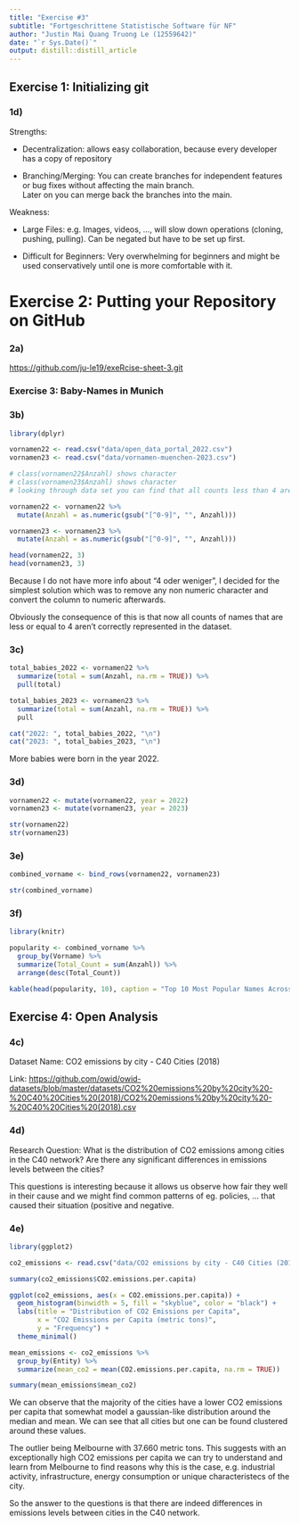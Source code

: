 ```yaml
---
title: "Exercise #3"
subtitle: "Fortgeschrittene Statistische Software für NF"
author: "Justin Mai Quang Truong Le (12559642)"
date: "`r Sys.Date()`"
output: distill::distill_article
---
```


## Exercise 1: Initializing git

### 1d)

Strengths:

-   Decentralization: allows easy collaboration, because every developer has a copy of repository

-   Branching/Merging: You can create branches for independent features or bug fixes without affecting the main branch.\
    Later on you can merge back the branches into the main.

Weakness:

-   Large Files: e.g. Images, videos, ..., will slow down operations (cloning, pushing, pulling). Can be negated but have to be set up first.

-   Difficult for Beginners: Very overwhelming for beginners and might be used conservatively until one is more comfortable with it.

# Exercise 2: Putting your Repository on GitHub

### 2a)

<https://github.com/ju-le19/exeRcise-sheet-3.git>

### Exercise 3: Baby-Names in Munich

### 3b)

```r
library(dplyr)

vornamen22 <- read.csv("data/open_data_portal_2022.csv")
vornamen23 <- read.csv("data/vornamen-muenchen-2023.csv")

# class(vornamen22$Anzahl) shows character
# class(vornamen23$Anzahl) shows character
# looking through data set you can find that all counts less than 4 are written as "4 oder weniger"

vornamen22 <- vornamen22 %>%
  mutate(Anzahl = as.numeric(gsub("[^0-9]", "", Anzahl)))

vornamen23 <- vornamen23 %>%
  mutate(Anzahl = as.numeric(gsub("[^0-9]", "", Anzahl)))

head(vornamen22, 3)
head(vornamen23, 3)
```

Because I do not have more info about "4 oder weniger", I decided for the simplest solution which was to remove any non numeric character and convert the column to numeric afterwards.

Obviously the consequence of this is that now all counts of names that are less or equal to 4 aren't correctly represented in the dataset.

### 3c)

```r
total_babies_2022 <- vornamen22 %>%
  summarize(total = sum(Anzahl, na.rm = TRUE)) %>%
  pull(total)

total_babies_2023 <- vornamen23 %>%
  summarize(total = sum(Anzahl, na.rm = TRUE)) %>%
  pull

cat("2022: ", total_babies_2022, "\n")
cat("2023: ", total_babies_2023, "\n")
```

More babies were born in the year 2022.

### 3d)

```r
vornamen22 <- mutate(vornamen22, year = 2022)
vornamen23 <- mutate(vornamen23, year = 2023)

str(vornamen22)
str(vornamen23)
```

### 3e)

```r
combined_vorname <- bind_rows(vornamen22, vornamen23)

str(combined_vorname)
```

### 3f)

```r
library(knitr)

popularity <- combined_vorname %>%
  group_by(Vorname) %>%
  summarize(Total_Count = sum(Anzahl)) %>%
  arrange(desc(Total_Count))

kable(head(popularity, 10), caption = "Top 10 Most Popular Names Across Both Years")
```

## Exercise 4: Open Analysis

### 4c)

Dataset Name: CO2 emissions by city - C40 Cities (2018)

Link: [https://github.com/owid/owid-datasets/blob/master/datasets/CO2%20emissions%20by%20city%20-%20C40%20Cities%20(2018)/CO2%20emissions%20by%20city%20-%20C40%20Cities%20(2018).csv](https://github.com/owid/owid-datasets/blob/master/datasets/CO2%20emissions%20by%20city%20-%20C40%20Cities%20(2018)/CO2%20emissions%20by%20city%20-%20C40%20Cities%20(2018).csv){.uri}

### 4d)

Research Question: What is the distribution of CO2 emissions among cities in the C40 network? Are there any significant differences in emissions levels between the cities?

This questions is interesting because it allows us observe how fair they well in their cause and we might find common patterns of eg. policies, ... that caused their situation (positive and negative.

### 4e)

```r
library(ggplot2)

co2_emissions <- read.csv("data/CO2 emissions by city - C40 Cities (2018).csv")

summary(co2_emissions$CO2.emissions.per.capita)

ggplot(co2_emissions, aes(x = CO2.emissions.per.capita)) +
  geom_histogram(binwidth = 5, fill = "skyblue", color = "black") +
  labs(title = "Distribution of CO2 Emissions per Capita",
       x = "CO2 Emissions per Capita (metric tons)",
       y = "Frequency") +
  theme_minimal()

mean_emissions <- co2_emissions %>%
  group_by(Entity) %>%
  summarize(mean_co2 = mean(CO2.emissions.per.capita, na.rm = TRUE))

summary(mean_emissions$mean_co2)
```

We can observe that the majority of the cities have a lower CO2 emissions per capita that somewhat model a gaussian-like distribution around the median and mean. We can see that all cities but one can be found clustered around these values.

The outlier being Melbourne with 37.660 metric tons. This suggests with an exceptionally high CO2 emissions per capita we can try to understand and learn from Melbourne to find reasons why this is the case, e.g. industrial activity, infrastructure, energy consumption or unique characteristecs of the city.\

So the answer to the questions is that there are indeed differences in emissions levels between cities in the C40 network.
